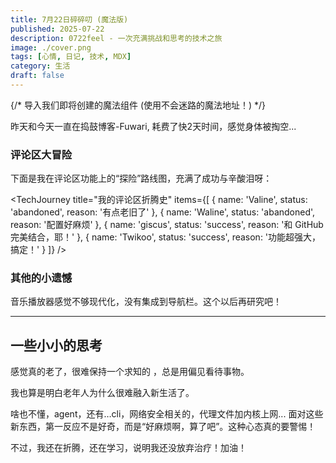 ```yaml
---
title: 7月22日碎碎叨 (魔法版)
published: 2025-07-22
description: 0722feel - 一次充满挑战和思考的技术之旅
image: ./cover.png
tags: [心情, 日记, 技术, MDX]
category: 生活
draft: false
---
```


{/* 导入我们即将创建的魔法组件 (使用不会迷路的魔法地址！) */}

昨天和今天一直在捣鼓博客-Fuwari, 耗费了快2天时间，感觉身体被掏空...

### 评论区大冒险

下面是我在评论区功能上的“探险”路线图，充满了成功与辛酸泪呀：

<TechJourney 
  title="我的评论区折腾史"
  items={[
    { name: 'Valine', status: 'abandoned', reason: '有点老旧了' },
    { name: 'Waline', status: 'abandoned', reason: '配置好麻烦' },
    { name: 'giscus', status: 'success', reason: '和 GitHub 完美结合，耶！' },
    { name: 'Twikoo', status: 'success', reason: '功能超强大，搞定！' }
  ]} 
/>

### 其他的小遗憾

音乐播放器感觉不够现代化，没有集成到导航栏。这个以后再研究吧！

---

## 一些小小的思考

感觉真的老了，很难保持一个求知的 <InteractiveHeart /> ，总是用偏见看待事物。

<Collapsible title="点我展开我的碎碎念...">
  <p>我也算是明白老年人为什么很难融入新生活了。</p>
  <p>啥也不懂，agent，还有…cli，网络安全相关的，代理文件加内核上网... 面对这些新东西，第一反应不是好奇，而是“好麻烦啊，算了吧”。这种心态真的要警惕！</p>
  <p>不过，我还在折腾，还在学习，说明我还没放弃治疗！加油！</p>
</Collapsible>

